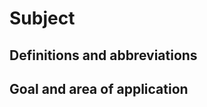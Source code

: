 # Subject

## Definitions and abbreviations

```{=html}
<!--
Definitions of terms and abbreviations necessary to understand this document and execute the protocol appropriately.
-->
```

## Goal and area of application

<!-- description: start -->

<!-- description: end -->

```{=html}
<!--
Objective: description in words what the protocol is for.
Examples of what can be done with the data.
Try to describe the objective as generically as possible and avoid project-specific objectives.
Field of application: discuss here under which conditions the protocol can be used.
-->
```
